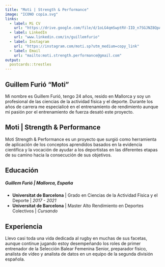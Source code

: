 ```yaml
---
title: "Moti | Strength & Performance"
image: "ICONO copia.svg"
links:
  - label: Mi CV
    url: "https://drive.google.com/file/d/1oLG4qmSwptRV-IID_n7SGJNZ8QpATAH6/view?usp=sharing"
  - label: LinkedIn
    url: "www.linkedin.com/in/guillemfurio"
  - label: Instagram
    url: "https://instagram.com/moti.sp?utm_medium=copy_link"
  - label: Email
    url: "mailto:moti.strength.performance@gmail.com"
output:
  postcards::trestles
---
```

 
## Guillem Furió "Moti"

Mi nombre es Guillem Furió, tengo 24 años, resido en Mallorca y soy un profesional de las ciencias de la actividad física y el deporte. Durante los años de carrera me especialicé en el entrenamiento de rendimiento aunque mi pasión por el entrenamiento de fuerza desató este proyecto.

## Moti | Strength & Performance

Moti Strength & Performance es un proyecto que surgió como herramienta de aplicación de los conceptos aprendidos basados en la evidencia científica y la vocación de ayudar a los deportistas en las diferentes etapas de su camino hacia la consecución de sus objetivos.

## Educación

##### **Guillem Furió** | Mallorca, España


* **Universitat de Barcelona** | Grado en Ciencias de la Actividad Física y el Deporte | *2017 - 2021*
* **Universitat de Barcelona** | Master Alto Rendimiento en Deportes Colectivos | *Cursando*


## Experiencia

Llevo casi toda una vida dedicada al rugby en muchas de sus facetas, aunque continue jugando estoy desempeñando los roles de primer entrenador de la Selección Balear Femenina Senior, preparador físico, analista de vídeo y analista de datos en un equipo de la segunda división española.

